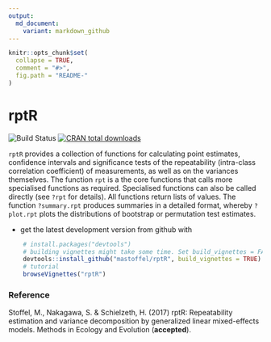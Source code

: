 ```yaml
---
output:
  md_document:
    variant: markdown_github
---
```


<!-- README.md is generated from README.Rmd. Please edit that file -->

```r
knitr::opts_chunk$set(
  collapse = TRUE,
  comment = "#>",
  fig.path = "README-"
)
```


# rptR

![Build Status](https://travis-ci.org/mastoffel/rptR.svg?branch=master)
[![CRAN total downloads](http://cranlogs.r-pkg.org/badges/grand-total/rptR?color=blue)](https://cran.r-project.org/package=rptR) 

`rptR` provides a collection of functions for calculating point estimates, confidence intervals and significance tests of the repeatability (intra-class correlation coefficient) of measurements, as well as on the variances themselves. The function `rpt` is a the core functions that calls more specialised functions as required. Specialised functions can also be called directly (see `?rpt` for details). All functions return lists of values. The function `?summary.rpt` produces summaries in a detailed format, whereby `?plot.rpt` plots the distributions of bootstrap or permutation test estimates.


* get the latest development version from github with

```R
    # install.packages("devtools")
    # building vignettes might take some time. Set build_vignettes = FALSE for a quick download.
    devtools::install_github("mastoffel/rptR", build_vignettes = TRUE)
    # tutorial
    browseVignettes("rptR")
```

### Reference
Stoffel, M., Nakagawa, S. & Schielzeth, H. (2017) rptR: Repeatability estimation and variance decomposition by generalized linear mixed-effects models. Methods in Ecology and Evolution (**accepted**).
 
    


